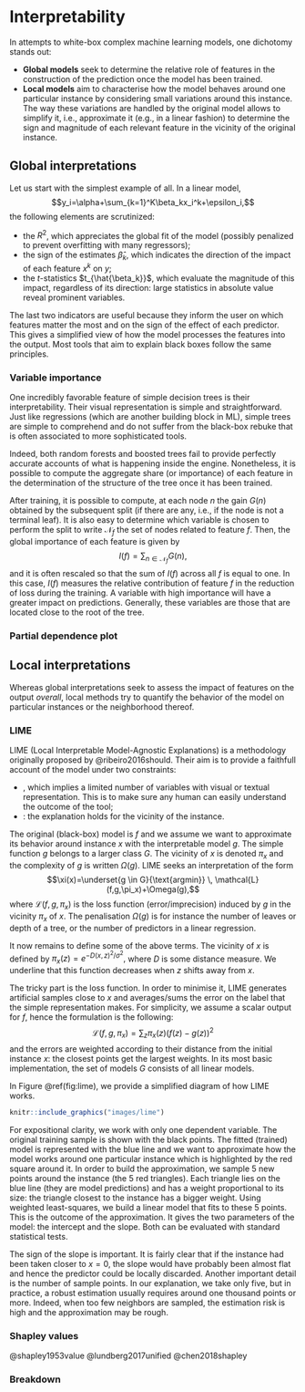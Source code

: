 # Interpretability

In attempts to white-box complex machine learning models, one dichotomy stands out:

- **Global models** seek to determine the relative role of features in the construction of the prediction once the model has been trained.  
- **Local models** aim to characterise how the model behaves around one particular instance by considering small variations around this instance. The way these variations are handled by the original model allows to simplify it, i.e., approximate it (e.g., in a linear fashion) to determine the sign and magnitude of each relevant feature in the vicinity of the original instance.


## Global interpretations

Let us start with the simplest example of all. In a linear model, 
$$y_i=\alpha+\sum_{k=1}^K\beta_kx_i^k+\epsilon_i,$$
the following elements are scrutinized:

- the $R^2$, which appreciates the global fit of the model (possibly penalized to prevent overfitting with many regressors);   
- the sign of the estimates $\hat{\beta}_k$, which indicates the direction of the impact of each feature $x^k$ on $y$;
- the $t$-statistics $t_{\hat{\beta_k}}$, which evaluate the magnitude of this impact, regardless of its direction: large statistics in absolute value reveal prominent variables. 

The last two indicators are useful because they inform the user on which features matter the most and on the sign of the effect of each predictor. This gives a simplified view of how the model processes the features into the output. Most tools that aim to explain black boxes follow the same principles.


### Variable importance

One incredibly favorable feature of simple decision trees is their interpretability. Their visual representation is simple and straightforward. Just like regressions (which are another building block in ML), simple trees are simple to comprehend and do not suffer from the black-box rebuke that is often associated to more sophisticated tools.

Indeed, both random forests and boosted trees fail to provide perfectly accurate accounts of what is happening inside the engine. Nonetheless, it is possible to compute the aggregate share (or importance) of each feature in the determination of the structure of the tree once it has been trained.  

After training, it is possible to compute, at each node $n$ the gain $G(n)$ obtained by the subsequent split (if there are any, i.e., if the node is not a terminal leaf). It is also easy to determine which variable is chosen to perform the split to write $\mathcal{N}_f$ the set of nodes related to feature $f$. Then, the global importance of each feature is given by
$$I(f)=\sum_{n\in \mathcal{N}_f}G(n),$$
and it is often rescaled so that the sum of $I(f)$ across all $f$ is equal to one. In this case, $I(f)$ measures the relative contribution of feature $f$ in the reduction of loss during the training. A variable with high importance will have a greater impact on predictions. Generally, these variables are those that are located close to the root of the tree.



### Partial dependence plot



## Local interpretations

Whereas global interpretations seek to assess the impact of features on the output $overall$, local methods try to quantify the behavior of the model on particular instances or the neighborhood thereof.

### LIME

LIME (Local Interpretable Model-Agnostic Explanations) is a methodology originally proposed by @ribeiro2016should. Their aim is to provide
a faithfull account of the model under two constraints:

- \textbf{simple interpretability}, which implies a limited number of variables with visual or textual representation. This is to make sure any human can easily understand the outcome of the tool;
- \textbf{local faithfulness}: the explanation holds for the vicinity of the instance.

The original (black-box) model is $f$ and we assume we want to approximate its behavior around instance $x$ with the interpretable model $g$.\footnote{In the original paper, the authors dig deeper into the notion of interpretable representations. In complex machine learning settings (image recognition or natural language processing), the original features given to the model can be hard to interpret. Hence, this requires an additional translation layer because the outcome of LIME must be expressed in terms of easily understood quantities. In factor investing, the features are elementary, hence we do not need to deal with this issue).} The simple function $g$ belongs to a larger class $G$. The vicinity of $x$ is denoted $\pi_x$ and the complexity of $g$ is written $\Omega(g)$. LIME seeks an interpretation of the form
$$\xi(x)=\underset{g \in G}{\text{argmin}} \, \mathcal{L}(f,g,\pi_x)+\Omega(g),$$
where $\mathcal{L}(f,g,\pi_x)$ is the loss function (error/imprecision) induced by $g$ in the vicinity $\pi_x$ of $x$. The penalisation $\Omega(g)$ is for instance the number of leaves or depth of a tree, or the number of predictors in a linear regression.

It now remains to define some of the above terms. The vicinity of $x$ is defined by $\pi_x(z)=e^{-D(x,z)^2/\sigma^2},$ where $D$ is some distance measure. We underline that this function decreases when $z$ shifts away from $x$. 

The tricky part is the loss function. In order to minimise it, LIME generates artificial samples close to $x$ and averages/sums the error on the label that the simple representation makes. For simplicity, we assume a scalar output for $f$, hence the formulation is the following:
$$\mathcal{L}(f,g,\pi_x)=\sum_z \pi_x(z)(f(z)-g(z))^2$$
and the errors are weighted according to their distance from the initial instance $x$: the closest points get the largest weights. In its most basic implementation, the set of models $G$ consists of all linear models.

In Figure \@ref(fig:lime), we provide a simplified diagram of how LIME works. 


```r
knitr::include_graphics("images/lime")
```


For expositional clarity, we work with only one dependent variable. The original training sample is shown with the black points. The fitted (trained) model is represented with the blue line and we want to approximate how the model works around one particular instance which is highlighted by the red square around it. In order to build the approximation, we sample 5 new points around the instance (the 5 red triangles). Each triangle lies on the blue line (they are model predictions) and has a weight proportional to its size: the triangle closest to the instance has a bigger weight. Using weighted least-squares, we build a linear model that fits to these 5 points. This is the outcome of the approximation. It gives the two parameters of the model: the intercept and the slope. Both can be evaluated with standard statistical tests. 

The sign of the slope is important. It is fairly clear that if the instance had been taken closer to $x=0$, the slope would have probably been almost flat and hence the predictor could be locally discarded. Another important detail is the number of sample points. In our explanation, we take only five, but in practice, a robust estimation usually requires around one thousand points or more. Indeed, when too few neighbors are sampled, the estimation risk is high and the approximation may be rough. 



### Shapley values
@shapley1953value
@lundberg2017unified
@chen2018shapley

### Breakdown